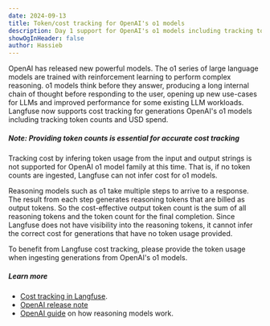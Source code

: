 ```yaml
---
date: 2024-09-13
title: Token/cost tracking for OpenAI's o1 models
description: Day 1 support for OpenAI's o1 models including tracking token counts and USD spend.
showOgInHeader: false
author: Hassieb
---
```





<ChangelogHeader />

OpenAI has released new powerful models. The o1 series of large language models are trained with reinforcement learning to perform complex reasoning. o1 models think before they answer, producing a long internal chain of thought before responding to the user, opening up new use-cases for LLMs and improved performance for some existing LLM workloads. Langfuse now supports cost tracking for generations OpenAI's o1 models including tracking token counts and USD spend.


##### Note: Providing token counts is essential for accurate cost tracking

Tracking cost by infering token usage from the input and output strings is not supported for OpenAI o1 model family at this time. That is, if no token counts are ingested, Langfuse can not infer cost for o1 models.

Reasoning models such as o1 take multiple steps to arrive to a response. The result from each step generates reasoning tokens that are billed as output tokens. So the cost-effective output token count is the sum of all reasoning tokens and the token count for the final completion. Since Langfuse does not have visibility into the reasoning tokens, it cannot infer the correct cost for generations that have no token usage provided.

To benefit from Langfuse cost tracking, please provide the token usage when ingesting generations from OpenAI's o1 models. 

##### Learn more

- [Cost tracking in Langfuse](/docs/model-usage-and-cost).
- [OpenAI release note](https://openai.com/o1/)
- [OpenAI guide](https://platform.openai.com/docs/guides/reasoning) on how reasoning models work.
